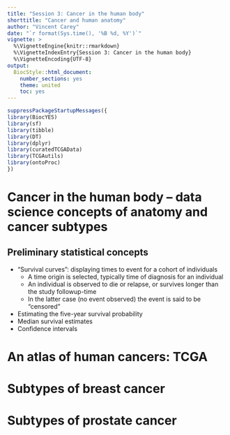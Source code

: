 ```yaml
---
title: "Session 3: Cancer in the human body"
shorttitle: "Cancer and human anatomy"
author: "Vincent Carey"
date: "`r format(Sys.time(), '%B %d, %Y')`"
vignette: >
  %\VignetteEngine{knitr::rmarkdown}
  %\VignetteIndexEntry{Session 3: Cancer in the human body}
  %\VignetteEncoding{UTF-8}
output:
  BiocStyle::html_document:
    number_sections: yes
    theme: united
    toc: yes
---
```


```r
suppressPackageStartupMessages({
library(BiocYES)
library(sf)
library(tibble)
library(DT)
library(dplyr)
library(curatedTCGAData)
library(TCGAutils)
library(ontoProc)
})
```

# Cancer in the human body -- data science concepts of anatomy and cancer subtypes

## Preliminary statistical concepts

- "Survival curves": displaying times to event for a cohort of individuals
    - A time origin is selected, typically time of diagnosis for an individual
    - An individual is observed to die or relapse, or survives longer than the study followup-time
    - In the latter case (no event observed) the event is said to be "censored"

- Estimating the five-year survival probability
- Median survival estimates
- Confidence intervals

# An atlas of human cancers: TCGA

# Subtypes of breast cancer

# Subtypes of prostate cancer

